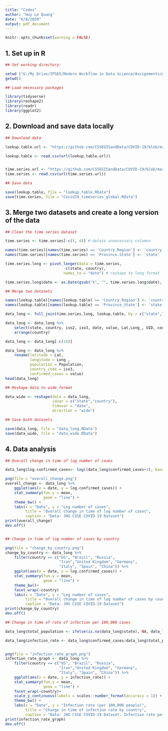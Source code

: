 ```yaml
---
title: "Codes"
author: "Huy Le Quang"
date: "6/8/2020"
output: pdf_document
---
```


```r
knitr::opts_chunk$set(warning = FALSE)
```

## 1. Set up in R

```r
## Set working directory:

setwd ("G:/My Drive/IPSDS/Modern Workflow in Data Science/Assignments/Assignment-1/")
getwd()

## Load necessary packages

library(tidyverse)
library(reshape2)
library(readr)
library(ggplot2)

```
## 2. Download and save data locally

```r
## Download data

lookup.table.url <- "https://github.com/CSSEGISandData/COVID-19/blob/master/csse_covid_19_data/UID_ISO_FIPS_LookUp_Table.csv?raw=true"

lookup.table <- read.csv(url(lookup.table.url))


time.series.url <- "https://github.com/CSSEGISandData/COVID-19/blob/master/csse_covid_19_data/csse_covid_19_time_series/time_series_covid19_confirmed_global.csv?raw=true"
time.series <- read.csv(url(time.series.url))

## Save data

save(lookup.table, file = "lookup.table.RData")
save(time.series, file = "Covid19_timeseries_global.RData")

```

## 3. Merge two datasets and create a long version of the data

```r

## Clean the time series dataset

time.series <- time.series[-c(3, 4)] # delete unnecessary columns

names(time.series)[names(time.series) == 'Country.Region'] <- 'country'
names(time.series)[names(time.series) == 'Province.State'] <- 'state'

time.series.long <- pivot_longer(data = time.series,
                          -c(state, country),
                          names_to = "date") # reshape to long format

time.series.long$date <- as.Date(gsub("X", "", time.series.long$date), "%m.%d.%y") # change to date format

## Merge two datasets

names(lookup.table)[names(lookup.table) == 'Country_Region'] <- 'country'
names(lookup.table)[names(lookup.table) == 'Province_State'] <- 'state'

data_long <- full_join(time.series.long, lookup.table, by = c("state","country")) # merge two datasets

data_long <- data_long %>% 
    select(state, country, iso2, iso3, date, value, Lat,Long_, UID, code3, FIPS, Admin2, Population, everything()) %>% 
    arrange(country)

data_long <- data_long[-c(14)]

data_long <- data_long %>% 
    rename(latitude = Lat,
           longitude = Long_,
           population = Population,
           country_code = iso3,
           confirmed_cases = value)
head(data_long)

## Reshape data to wide format

data_wide <- reshape(data = data_long,
                     idvar = c("state","country"),
                     timevar = "date",
                     direction = "wide")

## Save both datasets

save(data_long, file = "data_long.RData")
save(data_wide, file = "data_wide.RData")

```

## 4. Data analysis

```r

## Overall change in time of log number of cases

data_long$log.confirmed_cases<- log((data_long$confirmed_cases+1), base = exp(1))

png(file = "overall_change.png")
overall_change <- data_long %>% 
    ggplot(aes(x = date, y = log.confirmed_cases)) +
    stat_summary(fun.y = mean,
                 geom = "line") + 
    theme_bw() +
    labs(x = "Date", y = "Log number of cases",
         title = "Overall change in time of log number of cases",
         caption = "Data: JHU CSSE COVID-19 Dataset")
print(overall_change)
dev.off()


## Change in time of log number of cases by country

png(file = "change_by_country.png")
change_by_country <- data_long %>% 
    filter(country == c("US", "Brazil", "Russia",
                        "Iran","United Kingdom", "Germany",
                        "Italy", "Spain", "China")) %>% 
    ggplot(aes(x = date, y = log.confirmed_cases)) +
    stat_summary(fun.y = mean,
                 geom = "line") + 
    theme_bw()+
    facet_wrap(~country)
    labs(x = "Date", y = "Log number of cases",
         title = "Overall change in time of log number of cases by country",
         caption = "Data: JHU CSSE COVID-19 Dataset")
print(change_by_country)
dev.off()

## Change in time of rate of infection per 100,000 cases

data_long$total_population <- ifelse(is.na(data_long$state), NA, data_long$population)

data_long$infection_rate <- data_long$confirmed_cases/data_long$total_population*100000 ## Calculate infection rate


png(file = "infection_rate_graph.png")
infection_rate_graph <- data_long %>% 
    filter(country == c("US", "Brazil", "Russia",
                        "Iran","United Kingdom", "Germany",
                        "Italy", "Spain", "China")) %>% 
    ggplot(aes(x = date, y = infection_rate)) +
    stat_summary(fun.y = mean,
                 geom = "line") +
    facet_wrap(~country)+
    scale_y_continuous(labels = scales::number_format(accuracy = 1)) +
    theme_bw() +
    labs(x = "Date", y = "Infection rate (per 100,000 people)",
         title = "Change in time of infection rate by country",
         caption = "Data: JHU CSSE COVID-19 Dataset. Infection rate per 100,000 people")
print(infection_rate_graph)
dev.off()

```

